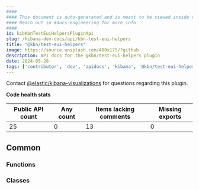 ```yaml
---
####
#### This document is auto-generated and is meant to be viewed inside our experimental, new docs system.
#### Reach out in #docs-engineering for more info.
####
id: kibKbnTestEuiHelpersPluginApi
slug: /kibana-dev-docs/api/kbn-test-eui-helpers
title: "@kbn/test-eui-helpers"
image: https://source.unsplash.com/400x175/?github
description: API docs for the @kbn/test-eui-helpers plugin
date: 2024-05-28
tags: ['contributor', 'dev', 'apidocs', 'kibana', '@kbn/test-eui-helpers']
---
```




Contact [@elastic/kibana-visualizations](https://github.com/orgs/elastic/teams/kibana-visualizations) for questions regarding this plugin.

**Code health stats**

| Public API count  | Any count | Items lacking comments | Missing exports |
|-------------------|-----------|------------------------|-----------------|
| 25 | 0 | 13 | 0 |

## Common

### Functions
<DocDefinitionList data={kbnTestEuiHelpersObj.common.functions}/>

### Classes
<DocDefinitionList data={kbnTestEuiHelpersObj.common.classes}/>

